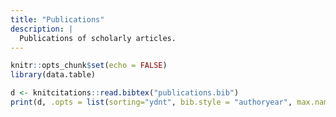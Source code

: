 ```yaml
---
title: "Publications"
description: |
  Publications of scholarly articles.
---
```


```r
knitr::opts_chunk$set(echo = FALSE)
library(data.table)
```

```r
d <- knitcitations::read.bibtex("publications.bib")
print(d, .opts = list(sorting="ydnt", bib.style = "authoryear", max.names = 1, dashed = F, style = "html"))
```
